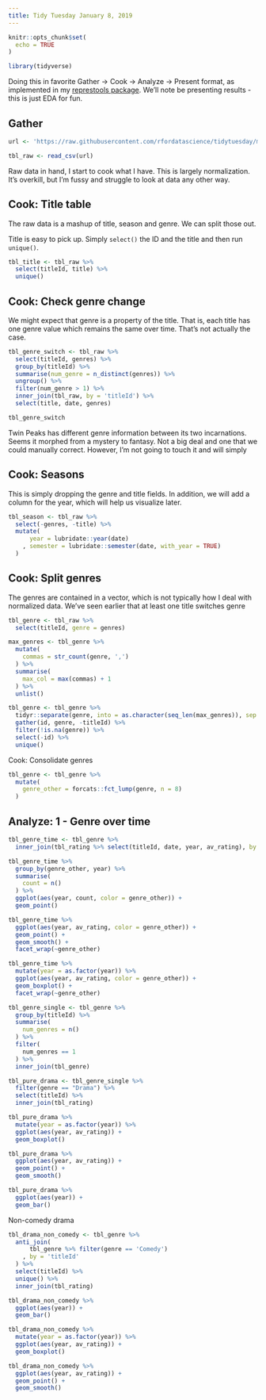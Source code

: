 ```yaml
---
title: Tidy Tuesday January 8, 2019
---
```


```r
knitr::opts_chunk$set(
  echo = TRUE
)

library(tidyverse)
```

Doing this in favorite Gather -> Cook -> Analyze -> Present format, as implemented in my [represtools package](https://cran.r-project.org/package=represtools). We'll note be presenting results - this is just EDA for fun.

## Gather

```r
url <- 'https://raw.githubusercontent.com/rfordatascience/tidytuesday/master/data/2019/2019-01-08/IMDb_Economist_tv_ratings.csv'

tbl_raw <- read_csv(url)
```

Raw data in hand, I start to cook what I have. This is largely normalization. It's overkill, but I'm fussy and struggle to look at data any other way. 

## Cook: Title table

The raw data is a mashup of title, season and genre. We can split those out.

Title is easy to pick up. Simply `select()` the ID and the title and then run `unique()`.

```r
tbl_title <- tbl_raw %>% 
  select(titleId, title) %>% 
  unique()
```

## Cook: Check genre change

We might expect that genre is a property of the title. That is, each title has one genre value which remains the same over time. That's not actually the case.

```r
tbl_genre_switch <- tbl_raw %>% 
  select(titleId, genres) %>% 
  group_by(titleId) %>% 
  summarise(num_genre = n_distinct(genres)) %>% 
  ungroup() %>% 
  filter(num_genre > 1) %>% 
  inner_join(tbl_raw, by = 'titleId') %>% 
  select(title, date, genres)

tbl_genre_switch
```

Twin Peaks has different genre information between its two incarnations. Seems it morphed from a mystery to fantasy. Not a big deal and one that we could manually correct. However, I'm not going to touch it and will simply 

## Cook: Seasons

This is simply dropping the genre and title fields. In addition, we will add a column for the year, which will help us visualize later.

```r
tbl_season <- tbl_raw %>% 
  select(-genres, -title) %>% 
  mutate(
      year = lubridate::year(date)
    , semester = lubridate::semester(date, with_year = TRUE)
  )
```

## Cook: Split genres

The genres are contained in a vector, which is not typically how I deal with normalized data. We've seen earlier that at least one title switches genre

```r
tbl_genre <- tbl_raw %>% 
  select(titleId, genre = genres)

max_genres <- tbl_genre %>% 
  mutate(
    commas = str_count(genre, ',')
  ) %>% 
  summarise(
    max_col = max(commas) + 1
  ) %>% 
  unlist()
```

```r
tbl_genre <- tbl_genre %>% 
  tidyr::separate(genre, into = as.character(seq_len(max_genres)), sep = ',') %>% 
  gather(id, genre, -titleId) %>% 
  filter(!is.na(genre)) %>% 
  select(-id) %>% 
  unique()
```

Cook: Consolidate genres

```r
tbl_genre <- tbl_genre %>% 
  mutate(
    genre_other = forcats::fct_lump(genre, n = 8)
  )
```

## Analyze: 1 - Genre over time

```r
tbl_genre_time <- tbl_genre %>% 
  inner_join(tbl_rating %>% select(titleId, date, year, av_rating), by = 'titleId')
```

```r
tbl_genre_time %>% 
  group_by(genre_other, year) %>% 
  summarise(
    count = n()
  ) %>% 
  ggplot(aes(year, count, color = genre_other)) + 
  geom_point()
```

```r
tbl_genre_time %>% 
  ggplot(aes(year, av_rating, color = genre_other)) + 
  geom_point() +
  geom_smooth() +
  facet_wrap(~genre_other)
```

```r
tbl_genre_time %>% 
  mutate(year = as.factor(year)) %>% 
  ggplot(aes(year, av_rating, color = genre_other)) + 
  geom_boxplot() +
  facet_wrap(~genre_other)
```

```r
tbl_genre_single <- tbl_genre %>% 
  group_by(titleId) %>% 
  summarise(
    num_genres = n()
  ) %>% 
  filter(
    num_genres == 1
  ) %>% 
  inner_join(tbl_genre)

tbl_pure_drama <- tbl_genre_single %>% 
  filter(genre == "Drama") %>% 
  select(titleId) %>% 
  inner_join(tbl_rating)
```

```r
tbl_pure_drama %>% 
  mutate(year = as.factor(year)) %>% 
  ggplot(aes(year, av_rating)) + 
  geom_boxplot()
```

```r
tbl_pure_drama %>% 
  ggplot(aes(year, av_rating)) + 
  geom_point() + 
  geom_smooth()
```

```r
tbl_pure_drama %>% 
  ggplot(aes(year)) + 
  geom_bar()
```

Non-comedy drama

```r
tbl_drama_non_comedy <- tbl_genre %>% 
  anti_join(
      tbl_genre %>% filter(genre == 'Comedy')
    , by = 'titleId'
  ) %>% 
  select(titleId) %>% 
  unique() %>% 
  inner_join(tbl_rating)
```

```r
tbl_drama_non_comedy %>% 
  ggplot(aes(year)) + 
  geom_bar()
```

```r
tbl_drama_non_comedy %>% 
  mutate(year = as.factor(year)) %>% 
  ggplot(aes(year, av_rating)) + 
  geom_boxplot()

tbl_drama_non_comedy %>% 
  ggplot(aes(year, av_rating)) + 
  geom_point() + 
  geom_smooth()
```

